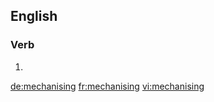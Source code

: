 ==English==

===Verb===
{{head|en|present participle}}

# {{present participle of|mechanise|lang=en}}

[[de:mechanising]]
[[fr:mechanising]]
[[vi:mechanising]]